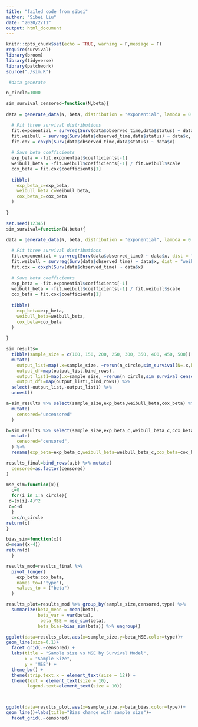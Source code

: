 ```yaml
---
title: "failed code from sibei"
author: "Sibei Liu"
date: "2020/2/11"
output: html_document
---
```


```r
knitr::opts_chunk$set(echo = TRUE, warning = F,message = F)
require(survival)
library(broom)
library(tidyverse)
library(patchwork)
source("./sim.R")
```



```r

 #data generate

n_circle=1000

sim_survival_censored=function(N,beta){
  
data = generate_data(N, beta, distribution = "exponential", lambda = 0.1, gamma = 4, alpha = 4)

  # Fit three survival distributions
  fit.exponential = survreg(Surv(data$observed_time,data$status) ~ data$x, dist = "exponential") 
  fit.weibull = survreg(Surv(data$observed_time,data$status) ~ data$x, dist = "weibull")
  fit.cox = coxph(Surv(data$observed_time,data$status) ~ data$x) 
  
  # Save beta coefficients 
  exp_beta = -fit.exponential$coefficients[-1]
  weibull_beta = -fit.weibull$coefficients[-1] / fit.weibull$scale
  cox_beta = fit.cox$coefficients[1]
  
  tibble(
    exp_beta_c=exp_beta,
    weibull_beta_c=weibull_beta,
    cox_beta_c=cox_beta
  )
 
}

```


```r
set.seed(12345)
sim_survival=function(N,beta){
  
data = generate_data(N, beta, distribution = "exponential", lambda = 0.1, gamma = 4, alpha = 4)

  # Fit three survival distributions
  fit.exponential = survreg(Surv(data$observed_time) ~ data$x, dist = "exponential") 
  fit.weibull = survreg(Surv(data$observed_time) ~ data$x, dist = "weibull")
  fit.cox = coxph(Surv(data$observed_time) ~ data$x) 
  
  # Save beta coefficients 
  exp_beta = -fit.exponential$coefficients[-1]
  weibull_beta = -fit.weibull$coefficients[-1] / fit.weibull$scale
  cox_beta = fit.cox$coefficients[1]
  
  tibble(
    exp_beta=exp_beta,
    weibull_beta=weibull_beta,
    cox_beta=cox_beta
  )
 
}

sim_results= 
  tibble(sample_size = c(100, 150, 200, 250, 300, 350, 400, 450, 500)) %>% 
  mutate(
    output_list=map(.x=sample_size, ~rerun(n_circle,sim_survival(N=.x,beta=4))),
    output_df=map(output_list,bind_rows),
    output_list1=map(.x=sample_size, ~rerun(n_circle,sim_survival_censored(N=.x,beta=4))),
    output_df1=map(output_list1,bind_rows)) %>% 
  select(-output_list,-output_list1) %>% 
  unnest()

a=sim_results %>% select(sample_size,exp_beta,weibull_beta,cox_beta) %>% 
  mutate(
    censored="uncensored"
  )

b=sim_results %>% select(sample_size,exp_beta_c,weibull_beta_c,cox_beta_c) %>% 
  mutate(
    censored="censored",
  ) %>% 
  rename(exp_beta=exp_beta_c,weibull_beta=weibull_beta_c,cox_beta=cox_beta_c)

results_final=bind_rows(a,b) %>% mutate(
  censored=as.factor(censored)
)
```

```r
mse_sim=function(x){
  c=0
  for(i in 1:n_circle){
 d=(x[i]-4)^2
 c=c+d
  }
  c=c/n_circle
return(c)
}

bias_sim=function(x){
d=mean((x-4))
return(d)
  }
```

```r
results_mod=results_final %>% 
  pivot_longer(
    exp_beta:cox_beta,
    names_to=("type"),
    values_to = ("beta")
  )

results_plot=results_mod %>% group_by(sample_size,censored,type) %>% 
  summarize(beta_mean = mean(beta),
            beta_var = var(beta),
             beta_MSE = mse_sim(beta),
            beta_bias=bias_sim(beta)) %>% ungroup()
```

```r
ggplot(data=results_plot,aes(x=sample_size,y=beta_MSE,color=type))+
geom_line(size=0.1)+
  facet_grid(.~censored) +
  labs(title = "Sample size vs MSE by Survival Model",
       x = "Sample Size",
       y = "MSE") +
  theme_bw() + 
  theme(strip.text.x = element_text(size = 12)) + 
  theme(text = element_text(size = 10),
        legend.text=element_text(size = 10))



ggplot(data=results_plot,aes(x=sample_size,y=beta_bias,color=type))+
geom_line()+labs(title="Bias change with sample size")+
  facet_grid(.~censored)


```




